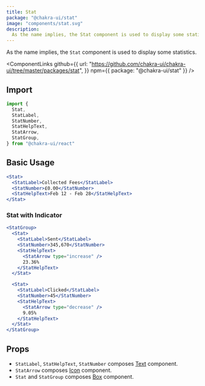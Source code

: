 ```yaml
---
title: Stat
package: "@chakra-ui/stat"
image: "components/stat.svg"
description:
  As the name implies, the Stat component is used to display some statistics.
---
```


As the name implies, the `Stat` component is used to display some statistics.

<ComponentLinks
  github={{
    url: "https://github.com/chakra-ui/chakra-ui/tree/master/packages/stat",
  }}
  npm={{ package: "@chakra-ui/stat" }}
/>

<carbon-ad></carbon-ad>

## Import

```js
import {
  Stat,
  StatLabel,
  StatNumber,
  StatHelpText,
  StatArrow,
  StatGroup,
} from "@chakra-ui/react"
```

## Basic Usage

```jsx
<Stat>
  <StatLabel>Collected Fees</StatLabel>
  <StatNumber>£0.00</StatNumber>
  <StatHelpText>Feb 12 - Feb 28</StatHelpText>
</Stat>
```

### Stat with Indicator

```jsx
<StatGroup>
  <Stat>
    <StatLabel>Sent</StatLabel>
    <StatNumber>345,670</StatNumber>
    <StatHelpText>
      <StatArrow type="increase" />
      23.36%
    </StatHelpText>
  </Stat>

  <Stat>
    <StatLabel>Clicked</StatLabel>
    <StatNumber>45</StatNumber>
    <StatHelpText>
      <StatArrow type="decrease" />
      9.05%
    </StatHelpText>
  </Stat>
</StatGroup>
```

## Props

- `StatLabel`, `StatHelpText`, `StatNumber` composes
  [Text](/docs/typography/text) component.
- `StatArrow` composes [Icon](/docs/components/icon) component.
- `Stat` and `StatGroup` composes [Box](/docs/layout/box) component.

<PropsTable of="Stat" />
